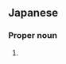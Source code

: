 ==Japanese==
{{ja-kanjitab|なか|つか|yomi=k}}

===Proper noun===
{{ja-pos|proper|なかつか}}

# {{surname|lang=ja|sort=なかつか}}